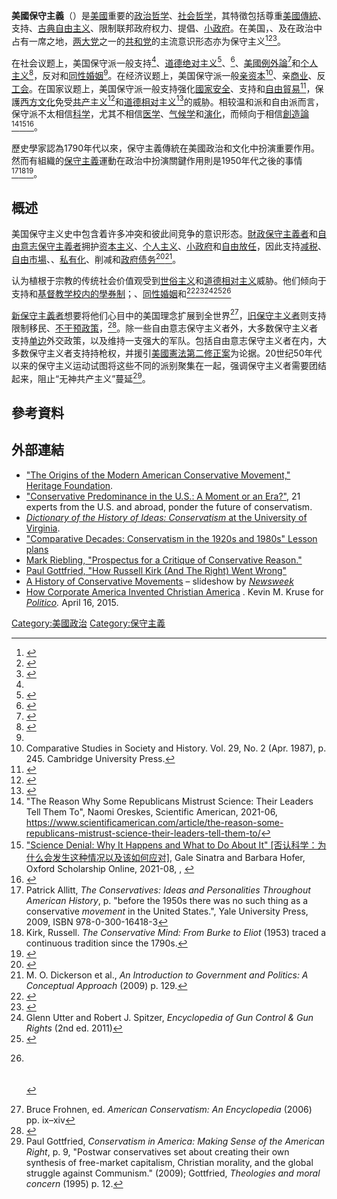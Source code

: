 {{Conservatism}}

'''美國保守主義'''（{{lang-en|American Conservatism}}）是[[美國|美國]]重要的[[政治哲学|政治哲学]]、[[社会哲学|社会哲学]]，其特徵包括尊重[[美国文化|美國傳統]]、支持{{tsl|en|Republicanism in the United States|美国共和主义|共和主义}}、[[古典自由主义|古典自由主义]]、限制联邦政府权力、提倡{{tsl|en|States' rights|州权}}、[[小政府|小政府]]。在美国，{{tsl|en|Media bias in the United States#Conservative|美国媒体偏见#保守主义|保守派媒体}}、{{tsl|en|Christian media|基督教媒体}}及{{tsl|en|List of American conservatives|美国保守主义者列表|保守主义者}}在政治中占有一席之地，[[兩黨制|两大党]]之一的[[共和黨_(美國)|共和党]]的主流意识形态亦为保守主义<ref name="Gramlich 2020">{{cite web | last=Gramlich | first=John | title=5 facts about Fox News |trans-title=关于福克斯新闻的5个事实| website=Pew Research Center | date=2020-08-18 | url=https://www.pewresearch.org/fact-tank/2020/04/08/five-facts-about-fox-news/ | access-date=2022-04-06}}</ref><ref name="The American Historian">{{cite web | title=Evangelicalism and Politics |trans-title=福音派与政治| website=The American Historian | url=https://www.oah.org/tah/issues/2018/november/evangelicalism-and-politics/ | access-date=2022-04-06}}</ref><ref name="Bivins 2018">{{cite web | last=Bivins | first=Jason C. | title=How Christian media is shaping American politics |trans-title=基督教媒体如何塑造了美国的政治 | website=The Conversation | date=2018-05-25 | url=http://theconversation.com/how-christian-media-is-shaping-american-politics-95910 | access-date=2022-04-06}}</ref>。

在社会议题上，美国保守派一般支持{{tsl|en|Christian ethics|基督教伦理|基督教价值观}}<ref name="Oxford UP"/>、[[道德绝对主义|道德绝对主义]]<ref>{{cite book|title= American Conservatism: History, Theory and Practice|trans-title=美国保守主义：历史、理论与实践|last= Farmer|first= Brian|publisher= Cambridge Scholars Publishing|year= 2005|isbn= 978-1904303541|location= United States|pages= 52|quote= To traditional conservatives, there most definitely are moral absolutes and they can most definitely and definitively identify those moral absolutes. [传统的保守派信仰道德绝对论，而且他们可以非常明确且肯定地确定存在绝对的道德。]}}</ref>、{{tsl|en|Family values|家庭价值|传统家庭观}}<ref name="wilcox">{{cite book|author=Clyde Wilcox|url=https://books.google.com/books?id=GxdWDwAAQBAJ&pg=PT96|title=Onward Christian Soldiers?: The Religious Right in American Politics|trans-title=基督教士兵在前进？：美国政治中的宗教权利|publisher=Taylor & Francis|year=2018|isbn=9780429974533|page=96}}</ref>、[[美國例外論|美國例外論]]<ref>{{cite book|title= Superfluous Southerners: Cultural Conservatism and the South, 1920–1990|trans-title=多余的南方佬：文化保守主义与南方，1920–1990年|last= Langdale|first= John|publisher= University of Missouri Press|year= 2012|isbn= 9780826272850|location= United States|pages=4}}</ref>和[[个人主义|个人主义]]<ref name=":1">{{cite book|title= Liberal Hearts and Conservative Brains: The Correlation Between Age and Political Philosophy|trans-title=自由的心和保守的脑：年龄与政治哲学之间的相关性|last= Lipsman|first= Ron|publisher= United States|year= 2007|isbn= 9780595463206|location= United States|pages= 232|quote= The American conservative system of individualism, free markets, economic competition and deep respect for tradition... [美国的保守主义系统包含着个人主义、自由市场、市场竞争和尊重传统……]}}</ref>，反对{{tsl|en|United States anti-abortion movement|美国反堕胎运动|堕胎}}和[[同性婚姻|同性婚姻]]<ref name="jillson"/>。在经济议题上，美国保守派一般[[资本主义|亲资本]]<ref>Comparative Studies in Society and History. Vol. 29, No. 2 (Apr. 1987), p. 245. Cambridge University Press.</ref>、亲[[商业|商业]]、反[[工会|工会]]。在国家议题上，美国保守派一般支持强化[[國家安全|國家安全]]、支持{{tsl|en|Right to keep and bear arms in the United States|美国持有和携带武器的权利|持枪权}}和[[自由貿易|自由貿易]]<ref name=":0">{{cite book|title= Congressional Trade Votes: From NAFTA Approval to Fast-track Defeat|trans-title=国会贸易投票：从批准北美自由贸易区到快速通道的失败|last= Baldwin|first= Robert|publisher= [[彼得森国际经济研究所|Peterson Institute for International Economics]]|year= 2000|isbn= 9780881322675|location= [[美国|United States]]|pages= [https://archive.org/details/congres_bal_2000_00_4343/page/30 30]|quote= Conservatism generally is associated with pro-business, anti-labor, and strong-national-defense stances, all of which lead to support for free trade principles. [保守主义通常持亲商业、反工人及支持强化国家安全的立场，所有这些都导向支持自由贸易原则。]|url= https://archive.org/details/congres_bal_2000_00_4343/page/30}}</ref>，保護[[西方文化|西方文化]]免受[[共产主义|共产主义]]<ref>{{cite book|title= Debating the American Conservative Movement: 1945 to the Present |trans-title=辩论美国的保守主义运动：1945年至今|last= Critchlow|first= Donald|publisher= Rowman & Littlefield Publishers|year= 2009|isbn= 978-0742548244|location= United States|pages= 15|quote= Conservatives had a fear of Communism shared by most Americans. During this time a popular anti-Communist culture emerged in America, evident in movies, television programs, community activities, and grassroots organizations. This popular anti-Communist culture generated patriotic rallies, parades, city resolutions, and an array of anti—Communist groups concerned about Communist influence in the schools, textbooks, churches, labor unions, industry, and universities. [保守派对共产主义的恐惧是大多数美国人所共有的。这一时期的美国出现了一种流行的反共文化，在电影、电视节目、社区活动和基层组织中都有体现。这种流行的反共文化产生了爱国集会、游行、城市决议，以及一系列关注共产主义在学校、教科书、教堂、工会、工业和大学中产生的影响的反共团体。]}}</ref>和[[道德相对主义|道德相对主义]]<ref>{{cite book|title= Anglo-American Conservative Ideology After the Cold War |trans-title=冷战后的英美保守主义意识形态|last= Pilbeam|first= Bruce|publisher= Palgrave Macmillan|year= 2003|isbn= 978-0333997659|location= United States|pages= 100|quote= For most conservatives, if there is a common culprit in explaining society's descent into moral chaos, then it is relativism—the notion that there are no absolute values or standards, merely different interpretations and perspectives. [对大多数保守派来说，如果有什么能解释一切社会混乱的根源，那一定指的是相对主义——没有绝对价值或标准，只有不同解释和观点的思想。]}}</ref>的威胁。相较温和派和自由派而言，保守派不太相信[[科学|科学]]，尤其不相信[[医学|医学]]、[[气候学|气候学]]和[[演化|演化]]，而倾向于相信[[創造論|創造論]]<ref>"The Reason Why Some Republicans Mistrust Science: Their Leaders Tell Them To", Naomi Oreskes, Scientific American, 2021-06, https://www.scientificamerican.com/article/the-reason-some-republicans-mistrust-science-their-leaders-tell-them-to/</ref><ref>[https://oxford.universitypressscholarship.com/view/10.1093/oso/9780190944681.001.0001/oso-9780190944681 "Science Denial: Why It Happens and What to Do About It" <nowiki>[否认科学：为什么会发生这种情况以及该如何应对]</nowiki>], Gale Sinatra and Barbara Hofer, Oxford Scholarship Online, 2021-08, {{ISBN|978-0190944681}}, {{doi|10.1093/oso/9780190944681.001.0001}}</ref><ref>{{cite web |last1=Jones |first1=Jeffrey |title=Democratic, Republican Confidence in Science Diverges - Gallup |trans-title=民主党和共和党对科学的信心出现分歧 - 盖洛普 |url=https://news.umich.edu/study-evolution-now-accepted-by-majority-of-americans/ |access-date=2021-07-16}}</ref>。

歷史學家認為1790年代以來，保守主義傳統在美國政治和文化中扮演重要作用。然而有組織的[[保守主義|保守主義]]運動在政治中扮演關鍵作用則是1950年代之後的事情<ref name="Patrick Allitt 2009">Patrick Allitt, ''The Conservatives: Ideas and Personalities Throughout American History'', p. "before the 1950s there was no such thing as a conservative ''movement'' in the United States.", Yale University Press, 2009, ISBN 978-0-300-16418-3</ref><ref name="Kirk, Russell 1953">Kirk, Russell. ''The Conservative Mind: From Burke to Eliot'' (1953) traced a continuous tradition since the 1790s.</ref><ref name="Nicol C. Rae 1994 66">{{cite book|author=Nicol C. Rae|title=Southern Democrats|url=https://books.google.com/books?id=8ZYgKHHpu9QC&pg=PA66|year=1994|publisher=Oxford U.P.|page=66|access-date=2016-11-14|archive-date=2020-06-26|archive-url=https://web.archive.org/web/20200626090436/https://books.google.com/books?id=8ZYgKHHpu9QC&pg=PA66|dead-url=no}}</ref>。

== 概述 ==
美国保守主义史中包含着许多冲突和彼此间竞争的意识形态。[[財政保守主義|財政保守主義者]]和[[自由意志保守主義|自由意志保守主義者]]拥护[[资本主义|资本主义]]、[[个人主义|个人主义]]、[[小政府|小政府]]和[[自由放任|自由放任]]，因此支持[[减税|减税]]、[[自由市場|自由市場]]、{{tsl|en|deregulation|去监管化}}、[[私有化|私有化]]、削减{{tsl|en|government spending|政府开支}}和[[公债|政府债务]]<ref name="google.com">{{Cite book|url=https://books.google.com/books?id=sq-1z8VMhDEC&dq=Modern+Political+Philosophy&pg=PA37|title=Modern Political Philosophy|trans-title=现代政治哲学|first=Richard|last=Hudelson|year= 1999|publisher=M.E. Sharpe|isbn=978-0765600219|via=Google Books}}</ref><ref name="dickerson">M. O. Dickerson et al., ''An Introduction to Government and Politics: A Conceptual Approach'' (2009) p. 129.</ref>。

{{tsl|en|Social conservatism in the United States|美国社会保守主义|社会保守主义者}}认为植根于宗教的传统社会价值观受到[[世俗主义|世俗主义]]和[[道德相对主义|道德相对主义]]威胁。他们倾向于支持{{tsl|en|School prayer in the United States|美国学校祷告|学校内的祷告活动}}和[[學券制|基督教学校内的學券制]]；{{tsl|en|United States anti-abortion movement|美国反堕胎运动|反对堕胎}}、[[社會對同性戀的態度|同性婚姻]]和{{tsl|en|Transgender rights in the United States|美国跨性别权利|跨性别者权利}}<ref>{{cite web|title=The Way We Live Now: On Language; Guns, God And Gays|trans-title=我们现在的生活方式：关于语言、枪支、上帝和同性恋者|author=Safire, William|date=2004-01-25|url=https://www.nytimes.com/2004/01/25/magazine/the-way-we-live-now-1-25-04-on-language-guns-god-and-gays.html|work=[[纽约时报|The New York Times]]}}</ref><ref>{{Cite web|url=http://projects.essex.ac.uk/ehrr/V3N1/Afshar.pdf|title=Ahoura Afshar, "The Anti-gay Rights Movement in the United States: The Framing of Religion," ''Essex Human Rights Review'' (2006) 3#1 pp. 64–79}}</ref><ref>Glenn Utter and Robert J. Spitzer, ''Encyclopedia of Gun Control & Gun Rights'' (2nd ed. 2011)</ref><ref name="jillson">{{Cite book|author=Cal Jillson|title=Texas Politics: Governing the Lone Star State|url=https://books.google.com/books?id=fQFZCrbc9mIC&pg=PA87|year=2011|publisher=Taylor & Francis|page=87|quote=Social conservatives focus on moral or values issues, such as abortion, marriage, school prayer, and judicial appointments. [社会保守派关注道德问题和价值观问题，如堕胎、婚姻、学校内的祷告活动和司法任命等。]|isbn=9780203829417}}</ref><ref>{{cite book|author1=John Anderson|author2=University of North Carolina John Anderson|title=Conservative Christian Politics in Russia and the United States: Dreaming of Christian Nations|url=https://books.google.com/books?id=PISQBAAAQBAJ&pg=PA136|year=2014|publisher=Routledge|isbn=978-1-317-60663-5|page=136}}<br />{{cite book|author1=Amy Lind|author2=Stephanie Brzuzy|title=Battleground: M-Z|url=https://books.google.com/books?id=B-1icAV_xusC&pg=PA508|year=2008|publisher=Greenwood Publishing Group|isbn=978-0-313-34039-0|page=508}}<br />{{cite book|author=Kenneth M. Cosgrove|title=Branded Conservatives: How the Brand Brought the Right from the Fringes to the Center of American Politics|url=https://books.google.com/books?id=ELgdJRIhX-cC&pg=PA27|year=2007|publisher=Peter Lang|isbn=978-0-8204-7465-6|page=27}}<br />{{cite book|author=Steven L. Danver|title=Encyclopedia of Politics of the American West|url=https://books.google.com/books?id=UCRzAwAAQBAJ&pg=PA262|year= 2013|publisher=Sage Publications|isbn=978-1-4522-7606-9|page=262}}</ref>

[[新保守主義|新保守主義者]]想要将他们心目中的美国理念扩展到全世界<ref>Bruce Frohnen, ed. ''American Conservatism: An Encyclopedia'' (2006) pp. ix–xiv</ref>，[[旧保守主义|旧保守主义者]]则支持限制移民、[[不干預主義|不干预政策]]，{{tsl|en|opposition to multiculturalism|对多元文化的反对运动|反多元文化}}<ref name="Paleoconservative2">{{cite book |url=https://books.google.com/books?id=hqbHa_AJrtMC&q=paleoconservative%20immigration&pg=PA318 |title =American credo: the place of ideas in US politics|author=Michael Foley|publisher=[[牛津大學出版社|Oxford University Press]]|year= 2007 |quote=Against accusations of being pre-modern or even anti-modern in outlook, paleoconservatives press for restrictions on immigration, a rollback of [[多元文化主義|multicultural]] programmes, the decentralization of the federal polity, the restoration of controls upon free trade, a greater emphasis upon economic nationalism and [[孤立主义|isolationism]] in the conduct of American foreign policy, and a generally ''revanchist'' outlook upon a social order in need of recovering old lines of distinction and in particular the assignment of roles in accordance with traditional categories of gender, ethnicity, and race.|isbn =9780191528330}}</ref>。除一些自由意志保守主义者外，大多数保守主义者支持[[單邊主義|单边]]外交政策，以及维持一支强大的军队。包括自由意志保守主义者在内，大多数保守主义者支持持枪权，并援引[[美國憲法第二修正案|美國憲法第二修正案]]为论据。20世纪50年代以来的保守主义运动试图将这些不同的派别聚集在一起，强调保守主义者需要团结起来，阻止“无神共产主义”蔓延<ref>Paul Gottfried, ''Conservatism in America: Making Sense of the American Right'', p. 9, "Postwar conservatives set about creating their own synthesis of free-market capitalism, Christian morality, and the global struggle against Communism." (2009); Gottfried, ''Theologies and moral concern'' (1995) p. 12.</ref>。

==參考資料==
{{Reflist}}
==外部連結==
{{commons category}}
* [http://www.heritage.org/research/lecture/the-origins-of-the-modern-american-conservative-movement "The Origins of the Modern American Conservative Movement,"] {{Wayback|url=http://www.heritage.org/research/lecture/the-origins-of-the-modern-american-conservative-movement |date=20170201032638 }} [[Heritage_Foundation|Heritage Foundation]].
* [https://web.archive.org/web/20061010141341/http://www.cerium.ca/article2211.html "Conservative Predominance in the U.S.: A Moment or an Era?"], 21 experts from the U.S. and abroad, ponder the future of conservatism.
* [https://web.archive.org/web/20131224154712/http://etext.lib.virginia.edu/cgi-local/DHI/dhi.cgi?id=dv1-60 ''Dictionary of the History of Ideas: Conservatism'' at the University of Virginia].
* [https://web.archive.org/web/20101127222535/http://oah.org/pubs/magazine/conservatism/dickson.html "Comparative Decades: Conservatism in the 1920s and 1980s" Lesson plans]
* [https://web.archive.org/web/20110708020707/http://markriebling.blogs.com/sources_and_methods/a-cr.html Mark Riebling, "Prospectus for a Critique of Conservative Reason."]
* [https://web.archive.org/web/20110808190925/http://www.vdare.com/gottfried/041104_kirk.htm Paul Gottfried, "How Russell Kirk (And The Right) Went Wrong"]
* [https://web.archive.org/web/20100410121117/http://photo.newsweek.com/2010/4/conservative-reactionary-movements.html A History of Conservative Movements] – slideshow by ''[[Newsweek|Newsweek]]''
* [http://www.politico.com/magazine/story/2015/04/corporate-america-invented-religious-right-conservative-roosevelt-princeton-117030.html How Corporate America Invented Christian America] {{Wayback|url=http://www.politico.com/magazine/story/2015/04/corporate-america-invented-religious-right-conservative-roosevelt-princeton-117030.html |date=20150822091028 }}. Kevin M. Kruse for ''[[Politico|Politico]].'' April 16, 2015.
[[Category:美國政治|Category:美國政治]]
[[Category:保守主義|Category:保守主義]]